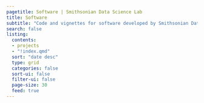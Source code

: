 ```yaml
---
pagetitle: Software | Smithsonian Data Science Lab
title: Software
subtitle: "Code and vignettes for software developed by Smithsonian Data Science Lab scientists | [Vignettes](vignettes/index.qmd)"
search: false
listing:
  contents: 
  - projects
  - "!index.qmd"
  sort: "date desc"
  type: grid
  categories: false
  sort-ui: false
  filter-ui: false
  page-size: 30
  feed: true
---
```


 